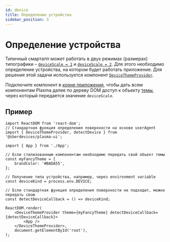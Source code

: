 ```yaml
---
id: device
title: Определение устройства
sidebar_position: 3
---
```


# Определение устройства

Типичный смартапп может работать в двух режимах (размерах) типографики
– [`deviceScale = 1`](./components/grid#devicescale--1) и [`deviceScale = 2`](./components/grid#devicescale--2).
Для этого необходимо определение устройства, на котором будет работать приложение.
Для решения этой задачи используется компонент [`DeviceThemeProvider`](./components/devicethemeprovider).

Подключите компонент в [корне приложения](./#корень-приложения),
чтобы дать всем компонентам Plasma далее по дереву DOM доступ к объекту [темы](https://styled-components.com/docs/advanced#theming),
через который передается значение `deviceScale`.

## Пример

```tsx title="index.tsx"
import ReactDOM from 'react-dom';
// Стандартная функция определения поверхности на основе userAgent
import { DeviceThemeProvider, detectDevice } from '@sberdevices/plasma-ui';

import { App } from './App';

// Если стилизованным компонентам необходимо передать свой объект темы
const myFancyTheme = {
    brandColor: '#BADA55',
};

// Получение типа устройства, например, через environment variable
const deviceKind = process.env.DEVICE;

// Если стандартная функция определения поверхности не подходит, можно передать свою
const detectDeviceCallback = () => deviceKind;

ReactDOM.render(
    <DeviceThemeProvider theme={myFancyTheme} detectDeviceCallback={detectDeviceCallback}>
        <App />
    </DeviceThemeProvider>,
    document.getElementById('root'),
);
```
